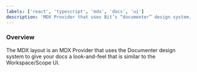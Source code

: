 ```yaml
---
labels: ['react', 'typescript', 'mdx', 'docs', 'ui']
description: 'MDX Provider that uses Bit’s “documenter” design system.'
---
```


### Overview

The MDX layout is an MDX Provider that uses the Documenter design system to give your docs a look-and-feel that is similar to the Workspace/Scope UI.
